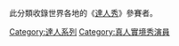 {{DISPLAYTITLE:Category:《達人秀》參賽者}}
此分類收錄世界各地的《[[達人秀|達人秀]]》參賽者。

[[Category:達人系列|Category:達人系列]]
[[Category:真人實境秀演員|Category:真人實境秀演員]]